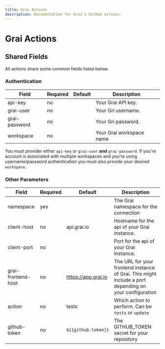 ```yaml
---
title: Grai Actions
description: Documentation for Grai's GitHub actions.
---
```


# Grai Actions


## Shared Fields

All actions share some common fields listed below.


### Authentication

| Field              | Required | Default             | Description                                                                                           |
|--------------------|----------|---------------------|-------------------------------------------------------------------------------------------------------|
| api-key            | no       |                     | Your Grai API key.                                                                                    |
| grai-user          | no       |                     | Your Gri username.                                                                                    |
| grai-password      | no       |                     | Your Gri password.                                                                                    |
| workspace          | no       |                     | Your Grai workspace name                                                                              |

You must provider either `api-key` or `grai-user` **and** `grai-password`.
If you're account is associated with multiple workspaces and you're using username/password authentication you must 
also provide your desired `workspace`.


### Other Parameters

| Field              | Required | Default            | Description                                                                                           |
|--------------------|----------|--------------------|-------------------------------------------------------------------------------------------------------|
| namespace          | yes      |                    | The Grai namespace for the connection                                                                 |
| client-host        | no       | api.grai.io        | Hostname for the api of your Grai instance.                                                           |
| client-port        | no       |                    | Port for the api of your Grai Instance.                                                               |
| grai-frontend-host | no       | https://app.grai.io | The URL for your frontend instance of Grai. This might include a port depending on your configuration |
| action             | no       | tests              | Which action to perform. Can be `tests` or `update`                                                   |
| github-token       | no       | `${{github.token}}` | The GITHUB_TOKEN secret for your repository                                                           |


